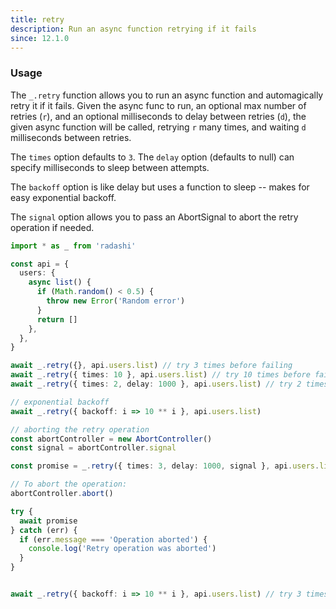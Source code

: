 ```yaml
---
title: retry
description: Run an async function retrying if it fails
since: 12.1.0
---
```


### Usage

The `_.retry` function allows you to run an async function and automagically retry it if it fails. Given the async func to run, an optional max number of retries (`r`), and an optional milliseconds to delay between retries (`d`), the given async function will be called, retrying `r` many times, and waiting `d` milliseconds between retries.

The `times` option defaults to `3`. The `delay` option (defaults to null) can specify milliseconds to sleep between attempts.

The `backoff` option is like delay but uses a function to sleep -- makes for easy exponential backoff.

The `signal` option allows you to pass an AbortSignal to abort the retry operation if needed.

```ts
import * as _ from 'radashi'

const api = {
  users: {
    async list() {
      if (Math.random() < 0.5) {
        throw new Error('Random error')
      }
      return []
    },
  },
}

await _.retry({}, api.users.list) // try 3 times before failing
await _.retry({ times: 10 }, api.users.list) // try 10 times before failing
await _.retry({ times: 2, delay: 1000 }, api.users.list) // try 2 times with 1 second delay

// exponential backoff
await _.retry({ backoff: i => 10 ** i }, api.users.list)

// aborting the retry operation
const abortController = new AbortController()
const signal = abortController.signal

const promise = _.retry({ times: 3, delay: 1000, signal }, api.users.list)

// To abort the operation:
abortController.abort()

try {
  await promise
} catch (err) {
  if (err.message === 'Operation aborted') {
    console.log('Retry operation was aborted')
  }
}


await _.retry({ backoff: i => 10 ** i }, api.users.list) // try 3 times with 10, 100, 1000 ms delay
```
